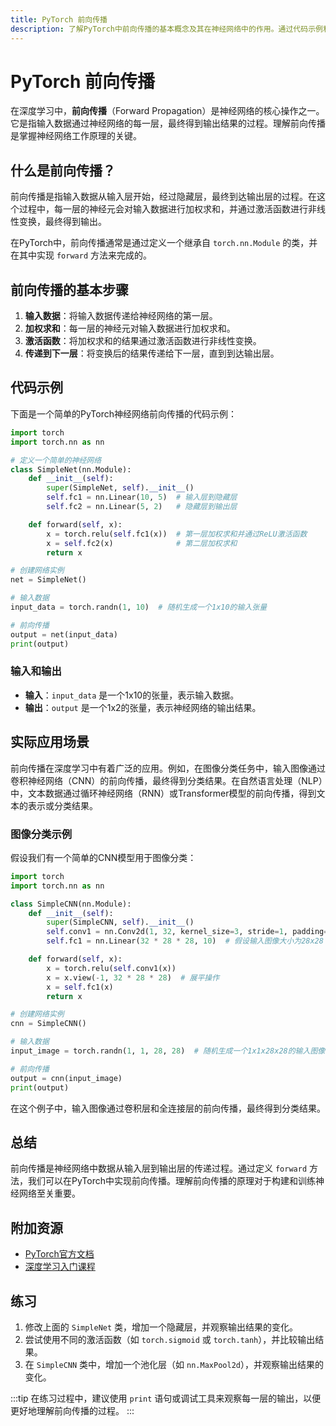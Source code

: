 ```yaml
---
title: PyTorch 前向传播
description: 了解PyTorch中前向传播的基本概念及其在神经网络中的作用。通过代码示例和实际案例，掌握如何实现前向传播。
---
```


# PyTorch 前向传播

在深度学习中，**前向传播**（Forward Propagation）是神经网络的核心操作之一。它是指输入数据通过神经网络的每一层，最终得到输出结果的过程。理解前向传播是掌握神经网络工作原理的关键。

## 什么是前向传播？

前向传播是指输入数据从输入层开始，经过隐藏层，最终到达输出层的过程。在这个过程中，每一层的神经元会对输入数据进行加权求和，并通过激活函数进行非线性变换，最终得到输出。

在PyTorch中，前向传播通常是通过定义一个继承自 `torch.nn.Module` 的类，并在其中实现 `forward` 方法来完成的。

## 前向传播的基本步骤

1. **输入数据**：将输入数据传递给神经网络的第一层。
2. **加权求和**：每一层的神经元对输入数据进行加权求和。
3. **激活函数**：将加权求和的结果通过激活函数进行非线性变换。
4. **传递到下一层**：将变换后的结果传递给下一层，直到到达输出层。

## 代码示例

下面是一个简单的PyTorch神经网络前向传播的代码示例：

```python
import torch
import torch.nn as nn

# 定义一个简单的神经网络
class SimpleNet(nn.Module):
    def __init__(self):
        super(SimpleNet, self).__init__()
        self.fc1 = nn.Linear(10, 5)  # 输入层到隐藏层
        self.fc2 = nn.Linear(5, 2)   # 隐藏层到输出层

    def forward(self, x):
        x = torch.relu(self.fc1(x))  # 第一层加权求和并通过ReLU激活函数
        x = self.fc2(x)              # 第二层加权求和
        return x

# 创建网络实例
net = SimpleNet()

# 输入数据
input_data = torch.randn(1, 10)  # 随机生成一个1x10的输入张量

# 前向传播
output = net(input_data)
print(output)
```

### 输入和输出

- **输入**：`input_data` 是一个1x10的张量，表示输入数据。
- **输出**：`output` 是一个1x2的张量，表示神经网络的输出结果。

## 实际应用场景

前向传播在深度学习中有着广泛的应用。例如，在图像分类任务中，输入图像通过卷积神经网络（CNN）的前向传播，最终得到分类结果。在自然语言处理（NLP）中，文本数据通过循环神经网络（RNN）或Transformer模型的前向传播，得到文本的表示或分类结果。

### 图像分类示例

假设我们有一个简单的CNN模型用于图像分类：

```python
import torch
import torch.nn as nn

class SimpleCNN(nn.Module):
    def __init__(self):
        super(SimpleCNN, self).__init__()
        self.conv1 = nn.Conv2d(1, 32, kernel_size=3, stride=1, padding=1)
        self.fc1 = nn.Linear(32 * 28 * 28, 10)  # 假设输入图像大小为28x28

    def forward(self, x):
        x = torch.relu(self.conv1(x))
        x = x.view(-1, 32 * 28 * 28)  # 展平操作
        x = self.fc1(x)
        return x

# 创建网络实例
cnn = SimpleCNN()

# 输入数据
input_image = torch.randn(1, 1, 28, 28)  # 随机生成一个1x1x28x28的输入图像

# 前向传播
output = cnn(input_image)
print(output)
```

在这个例子中，输入图像通过卷积层和全连接层的前向传播，最终得到分类结果。

## 总结

前向传播是神经网络中数据从输入层到输出层的传递过程。通过定义 `forward` 方法，我们可以在PyTorch中实现前向传播。理解前向传播的原理对于构建和训练神经网络至关重要。

## 附加资源

- [PyTorch官方文档](https://pytorch.org/docs/stable/index.html)
- [深度学习入门课程](https://www.coursera.org/specializations/deep-learning)

## 练习

1. 修改上面的 `SimpleNet` 类，增加一个隐藏层，并观察输出结果的变化。
2. 尝试使用不同的激活函数（如 `torch.sigmoid` 或 `torch.tanh`），并比较输出结果。
3. 在 `SimpleCNN` 类中，增加一个池化层（如 `nn.MaxPool2d`），并观察输出结果的变化。

:::tip
在练习过程中，建议使用 `print` 语句或调试工具来观察每一层的输出，以便更好地理解前向传播的过程。
:::